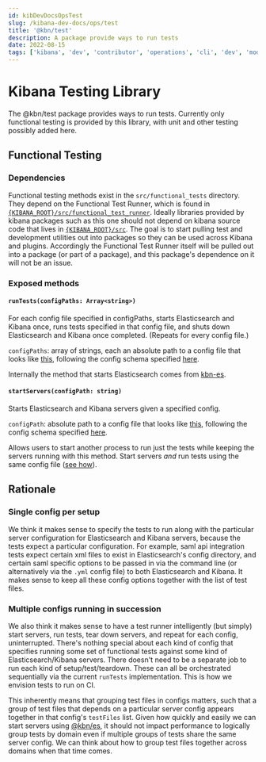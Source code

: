 ```yaml
---
id: kibDevDocsOpsTest
slug: /kibana-dev-docs/ops/test
title: '@kbn/test'
description: A package provide ways to run tests
date: 2022-08-15
tags: ['kibana', 'dev', 'contributor', 'operations', 'cli', 'dev', 'mode', 'test']
---
```


# Kibana Testing Library

The @kbn/test package provides ways to run tests. Currently only functional testing is provided by this library, with unit and other testing possibly added here.

## Functional Testing

### Dependencies

Functional testing methods exist in the `src/functional_tests` directory. They depend on the Functional Test Runner, which is found in [`{KIBANA_ROOT}/src/functional_test_runner`](../../src/functional_test_runner). Ideally libraries provided by kibana packages such as this one should not depend on kibana source code that lives in [`{KIBANA_ROOT}/src`](../../src). The goal is to start pulling test and development utilities out into packages so they can be used across Kibana and plugins. Accordingly the Functional Test Runner itself will be pulled out into a package (or part of a package), and this package's dependence on it will not be an issue.

### Exposed methods

#### `runTests(configPaths: Array<string>)`

For each config file specified in configPaths, starts Elasticsearch and Kibana once, runs tests specified in that config file, and shuts down Elasticsearch and Kibana once completed. (Repeats for every config file.)

`configPaths`: array of strings, each an absolute path to a config file that looks like [this](../../test/functional/config.base.js), following the config schema specified [here](../../src/functional_test_runner/lib/config/schema.js).

Internally the method that starts Elasticsearch comes from [kbn-es](../../packages/kbn-es).

#### `startServers(configPath: string)`

Starts Elasticsearch and Kibana servers given a specified config.

`configPath`: absolute path to a config file that looks like [this](../../test/functional/config.base.js), following the config schema specified [here](../../src/functional_test_runner/lib/config/schema.js).

Allows users to start another process to run just the tests while keeping the servers running with this method. Start servers _and_ run tests using the same config file ([see how](../../scripts/README.md)).

## Rationale

### Single config per setup

We think it makes sense to specify the tests to run along with the particular server configuration for Elasticsearch and Kibana servers, because the tests expect a particular configuration. For example, saml api integration tests expect certain xml files to exist in Elasticsearch's config directory, and certain saml specific options to be passed in via the command line (or alternatively via the `.yml` config file) to both Elasticsearch and Kibana. It makes sense to keep all these config options together with the list of test files.

### Multiple configs running in succession

We also think it makes sense to have a test runner intelligently (but simply) start servers, run tests, tear down servers, and repeat for each config, uninterrupted. There's nothing special about each kind of config that specifies running some set of functional tests against some kind of Elasticsearch/Kibana servers. There doesn't need to be a separate job to run each kind of setup/test/teardown. These can all be orchestrated sequentially via the current `runTests` implementation. This is how we envision tests to run on CI.

This inherently means that grouping test files in configs matters, such that a group of test files that depends on a particular server config appears together in that config's `testFiles` list. Given how quickly and easily we can start servers using [@kbn/es](../../packages/kbn-es), it should not impact performance to logically group tests by domain even if multiple groups of tests share the same server config. We can think about how to group test files together across domains when that time comes.
